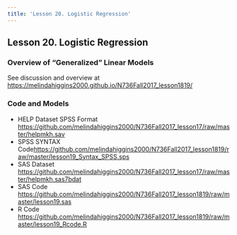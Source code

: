 ```yaml
---
title: 'Lesson 20. Logistic Regression'
---
```


## Lesson 20. Logistic Regression

### Overview of "Generalized" Linear Models

See discussion and overview at [https://melindahiggins2000.github.io/N736Fall2017_lesson1819/](https://melindahiggins2000.github.io/N736Fall2017_lesson1819/)

### Code and Models

* HELP Dataset SPSS Format [https://github.com/melindahiggins2000/N736Fall2017_lesson17/raw/master/helpmkh.sav](https://github.com/melindahiggins2000/N736Fall2017_lesson17/raw/master/helpmkh.sav)
* SPSS SYNTAX Code[https://github.com/melindahiggins2000/N736Fall2017_lesson1819/raw/master/lesson19_Syntax_SPSS.sps](https://github.com/melindahiggins2000/N736Fall2017_lesson1819/raw/master/lesson19_Syntax_SPSS.sps)
* SAS Dataset [https://github.com/melindahiggins2000/N736Fall2017_lesson17/raw/master/helpmkh.sas7bdat](https://github.com/melindahiggins2000/N736Fall2017_lesson17/raw/master/helpmkh.sas7bdat)
* SAS Code [https://github.com/melindahiggins2000/N736Fall2017_lesson1819/raw/master/lesson19.sas](https://github.com/melindahiggins2000/N736Fall2017_lesson1819/raw/master/lesson19.sas)
* R Code [https://github.com/melindahiggins2000/N736Fall2017_lesson1819/raw/master/lesson19_Rcode.R](https://github.com/melindahiggins2000/N736Fall2017_lesson1819/raw/master/lesson19_Rcode.R)

